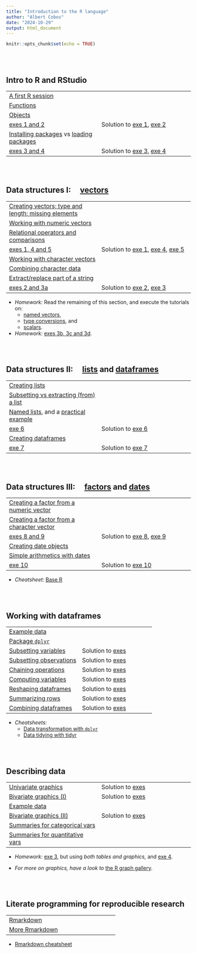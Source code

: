 ```yaml
---
title: "Introduction to the R language"
author: "Albert Cobos"
date: "2024-10-29"
output: html_document
---
```


```r
knitr::opts_chunk$set(echo = TRUE)
```

\
\


## Intro to R and RStudio

|  |  |
|------------------------------------|------------------------------------|
| [A first R session](https://acobos.github.io/DA/introduction-to-r-and-rstudio.html#first-r-session) |  |
| [Functions](https://acobos.github.io/DA/introduction-to-r-and-rstudio.html#r-functions) |  |
| [Objects](https://acobos.github.io/DA/introduction-to-r-and-rstudio.html#r-objects) |  |
| [exes 1 and 2](https://acobos.github.io/DA/introduction-to-r-and-rstudio.html#exercises) | Solution to [exe 1](./sol_exes/1_intro_R_and_RStudio/sol_exe_1.R), [exe 2](./sol_exes/1_intro_R_and_RStudio/sol_exe_2.R) |
| [Installing packages](https://acobos.github.io/DA/introduction-to-r-and-rstudio.html#installing-r-packages) vs [loading packages](https://acobos.github.io/DA/introduction-to-r-and-rstudio.html#loading-packages) |  |
| [exes 3 and 4](https://acobos.github.io/DA/introduction-to-r-and-rstudio.html#exercises) | Solution to [exe 3](./sol_exes/1_intro_R_and_RStudio/sol_exe_3.R), [exe 4](./sol_exes/1_intro_R_and_RStudio/sol_exe_4.R) |

\
\

## Data structures I:     [vectors](https://acobos.github.io/DA/r-data-structures.html#vectors)

|  |  |
|------------------------------------|------------------------------------|
| [Creating vectors; type and length; missing elements](https://acobos.github.io/DA/r-data-structures.html#cb15-1) |  |
| [Working with numeric vectors](https://acobos.github.io/DA/r-data-structures.html#cb16-1) |  |
| [Relational operators and comparisons](https://acobos.github.io/DA/r-data-structures.html#cb17-1) |  |
| [exes 1, 4 and 5](https://acobos.github.io/DA/r-data-structures.html#exercises-1) | Solution to [exe 1](sol_exes\2_R_data_structures\sol_exe_1.R), [exe 4](sol_exes\2_R_data_structures\sol_exe_4.R), [exe 5](sol_exes\2_R_data_structures\sol_exe_5.R) |
| [Working with character vectors](https://acobos.github.io/DA/r-data-structures.html#cb18-1) |  |
| [Combining character data](https://acobos.github.io/DA/r-data-structures.html#cb19-1) |  |
| [Extract/replace part of a string](https://acobos.github.io/DA/r-data-structures.html#cb20-1) |  |
| [exes 2 and 3a](https://acobos.github.io/DA/r-data-structures.html#exercises-1) | Solution to [exe 2](sol_exes\2_R_data_structures\sol_exe_2.R), [exe 3](sol_exes\2_R_data_structures\sol_exe_3.R) |

-   *Homework:* Read the remaining of this section, and execute the tutorials on:\
    -   [named vectors](https://acobos.github.io/DA/r-data-structures.html#cb21-1),\
    -   [type conversions](https://acobos.github.io/DA/r-data-structures.html#cb22-1), and\
    -   [scalars](https://acobos.github.io/DA/r-data-structures.html#cb23-1).
-   *Homework:* [exes 3b, 3c and 3d](https://acobos.github.io/DA/r-data-structures.html#exercises-1). 

\
\

## Data structures II:     [lists](https://acobos.github.io/DA/r-data-structures.html#lists) and [dataframes](https://acobos.github.io/DA/r-data-structures.html#dataframes)

|  |  |
|------------------------------------|------------------------------------|
| [Creating lists](https://acobos.github.io/DA/r-data-structures.html#cb24-1) |  |
| [Subsetting vs extracting (from) a list](https://acobos.github.io/DA/r-data-structures.html#cb25-1) |  |
| [Named lists](https://acobos.github.io/DA/r-data-structures.html#cb26-1), and a [practical example](https://acobos.github.io/DA/r-data-structures.html#cb27-1) |  |
| [exe 6](https://acobos.github.io/DA/r-data-structures.html#exercises-1) | Solution to [exe 6](sol_exes\2_R_data_structures\sol_exe_6.R) |
| [Creating dataframes](https://acobos.github.io/DA/r-data-structures.html#dataframes) |  |
| [exe 7](https://acobos.github.io/DA/r-data-structures.html#exercises-1) | Solution to [exe 7](sol_exes\2_R_data_structures\sol_exe_7.R) |

\
\

## Data structures III:     [factors](https://acobos.github.io/DA/r-data-structures.html#factors) and [dates](https://acobos.github.io/DA/r-data-structures.html#dates)

|  |  |
|------------------------------------|------------------------------------|
| [Creating a factor from a numeric vector](https://acobos.github.io/DA/r-data-structures.html#cb29-1) |  |
| [Creating a factor from a character vector](https://acobos.github.io/DA/r-data-structures.html#cb30-1) |  |
| [exes 8 and 9](https://acobos.github.io/DA/r-data-structures.html#exercises-1) | Solution to [exe 8](sol_exes\2_R_data_structures\sol_exe_8.R), [exe 9](sol_exes\2_R_data_structures\sol_exe_9.R) |
| [Creating date objects](https://acobos.github.io/DA/r-data-structures.html#cb31-1) |  |
| [Simple arithmetics with dates](https://acobos.github.io/DA/r-data-structures.html#cb32-1) |  |
| [exe 10](https://acobos.github.io/DA/r-data-structures.html#exercises-1) | Solution to [exe 10](sol_exes\2_R_data_structures\sol_exe_10.R) |


-   *Cheatsheet:* [Base R](https://iqss.github.io/dss-workshops/R/Rintro/base-r-cheat-sheet.pdf)

\
\

## Working with dataframes

|  |  |
|------------------------------------|------------------------------------|
| [Example data](example_data_disehtae.html) |  |
| [Package `dplyr`](https://acobos.github.io/CDB_ed2/2_0_dplyr.html) |  |
| [Subsetting variables](https://acobos.github.io/CDB_ed2/2_1_select.html#1) | Solution to [exes](./sol_exes/3_working_with_dataframes/2_1_select_exe_solution.R) |
| [Subsetting observations](https://acobos.github.io/CDB_ed2/2_2_filter.html#1) | Solution to [exes](./sol_exes/3_working_with_dataframes/2_2_filter_exe_solution.R) |
| [Chaining operations](https://acobos.github.io/CDB_ed2/2_3_pipe.html#1) | Solution to [exes](./sol_exes/3_working_with_dataframes/2_3_pipe_exe_solution.R) |
| [Computing variables](https://acobos.github.io/CDB_ed2/2_4_mutate.html#1) | Solution to [exes](./sol_exes/3_working_with_dataframes/2_4_mutate_exe_solution.R) |
| [Reshaping dataframes](https://acobos.github.io/CDB_ed2/2_7_reshaping.html#10) | Solution to [exes](./sol_exes/3_working_with_dataframes/2_7_reshape_exe_solution.R) |
| [Summarizing rows](https://acobos.github.io/CDB_ed2/2_8_summarise.html#1) | Solution to [exes](./sol_exes/3_working_with_dataframes/2_8_summarise_exe_solution.R) |
| [Combining dataframes](https://acobos.github.io/CDB_ed2/2_9_joins.html#1) | Solution to [exes](./sol_exes/3_working_with_dataframes/2_9_joins_exe_solution.R) |

-   *Cheatsheets:*
    -   [Data transformation with `dplyr`](https://rstudio.github.io/cheatsheets/data-transformation.pdf)
    -   [Data tidying with tidyr](https://rstudio.github.io/cheatsheets/tidyr.pdf)

\
\

## Describing data 

|  |  |
|------------------------------------|------------------------------------|
| [Univariate graphics](graphics_univariate.html) | Solution to [exes](sol_exes/4_descriptives/1_univariate_exe_solution.R) |
| [Bivariate graphics (I)](https://acobos.github.io/CDB_ed2/3_2_bivariate_groups.html) | Solution to [exes](sol_exes/4_descriptives/2_bivariate_groups_exe_solution.R) |
| [Example data](example_data_osas.html) |  |
| [Bivariate graphics (II)](https://acobos.github.io/CDB_ed2/3_3_bivariate_scatter.html) | Solution to [exes](sol_exes/4_descriptives/3_bivariate_scatter_exe_solution.R) |
| [Summaries for categorical vars](./summary_categorical_vars.R) |  |
| [Summaries for quantitative vars](./summary_quantitative_vars.R) |  |

-   *Homework*: [exe 3](https://acobos.github.io/DA/exploratory-data-analysis.html#exercises-4), but using *both tables and graphics,* and [exe 4](https://acobos.github.io/DA/exploratory-data-analysis.html#exercises-4)*.*

-   *For more on graphics, have a look to* [the R graph gallery](https://r-graph-gallery.com/).

\
\

## Literate programming for reproducible research

|  |  |
|------------------------------------|------------------------------------|
|[Rmarkdown](https://acobos.github.io/CDB_ed2/6_3_Rmarkdown.html) | |
|[More Rmarkdown](https://acobos.github.io/CDB_ed2/6_4_more_Rmarkdown.html) | |

- [Rmarkdown cheatsheet](https://rstudio.github.io/cheatsheets/rmarkdown.pdf)